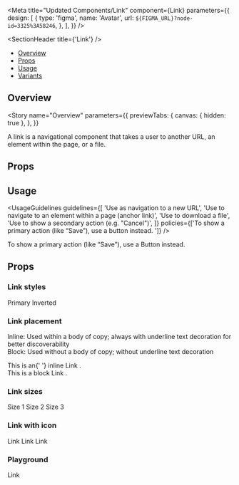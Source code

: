 
<Meta
  title="Updated Components/Link"
  component={Link}
  parameters={{
    design: [
      {
        type: 'figma',
        name: 'Avatar',
        url: `${FIGMA_URL}?node-id=3325%3A58246`,
      },
    ],
  }}
/>

<SectionHeader title={'Link'} />

- [Overview](#overview)
- [Props](#props)
- [Usage](#usage)
- [Variants](#variants)

## Overview

<Story
  name="Overview"
  parameters={{
    previewTabs: {
      canvas: { hidden: true },
    },
  }}
>
  <Overview>
    A link is a navigational component that takes a user to another URL, an element within the page,
    or a file.
  </Overview>
</Story>

## Props

<Props of={Link} />

## Usage

<UsageGuidelines
  guidelines={[
    'Use as navigation to a new URL',
    'Use to navigate to an element within a page (anchor link)',
    'Use to download a file',
    'Use to show a secondary action (e.g. "Cancel")',
  ]}
  policies={['To show a primary action (like “Save”), use a button instead. ']}
/>

<Tip>To show a primary action (like “Save”), use a Button instead. </Tip>

## Props

<Props of={Link} />

<SubsectionHeader title="Variants" />

### Link styles

<Preview>
  <Story name="Link styles">
    <Stack isVertical>
      <Link href="#">Primary</Link>
    </Stack>
    <Stack isInverted>
      <Link href="#" type="inverted">
        Inverted
      </Link>
    </Stack>
  </Story>
</Preview>

### Link placement

Inline: Used within a body of copy; always with underline text decoration for better discoverability <br/>
Block: Used without a body of copy; without underline text decoration

<Preview>
  <Story name="Link placement">
    <Stack isVertical>
      <div>
        This is an{' '}
        <Link href="#" placement="inline" size={1}>
          inline Link
        </Link>
        .
      </div>
      <div>
        This is a
        <Link href="#" size={1}>
          block Link
        </Link>
        .
      </div>
    </Stack>
  </Story>
</Preview>

### Link sizes

<Preview>
  <Story name="Link sizes">
    <Stack isVertical>
      <Link href="#" size={1}>
        Size 1
      </Link>
      <Link href="#" size={2}>
        Size 2
      </Link>
      <Link href="#" size={3}>
        Size 3
      </Link>
    </Stack>
  </Story>
</Preview>

### Link with icon

<Preview>
  <Story name="Link with icon" parameters={{ decorators: [withKnobs] }}>
    <Stack isVertical>
      <Link href="#" size={1} iconName={getIconSelectorKnob('iconName', 'externalLink')}>
        Link
      </Link>
      <Link href="#" size={2} iconName={getIconSelectorKnob('iconName', 'externalLink')}>
        Link
      </Link>
      <Link href="#" size={3} iconName={getIconSelectorKnob('iconName', 'externalLink')}>
        Link
      </Link>
    </Stack>
  </Story>
</Preview>

### Playground

<Preview>
  <Story name="Playground" parameters={{ decorators: [withKnobs] }}>
    <Stack isVertical>
      <Link
        href="#"
        size={select('size', [1, 2, 3], 1)}
        type={select('type', ['primary', 'inverted'], 'primary')}
        placement={select('placement', ['block', 'inline'], 'block')}
        isDisabled={boolean('isDisabled', false)}
      >
        Link
      </Link>
    </Stack>
  </Story>
</Preview>
